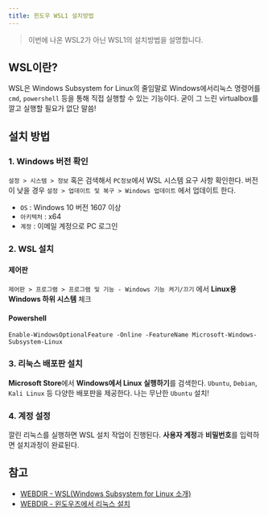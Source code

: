 ```yaml
---
title: 윈도우 WSL1 설치방법
---
```


> 이번에 나온 WSL2가 아닌 WSL1의 설치방법을 설명합니다.

## WSL이란?

WSL은 Windows Subsystem for Linux의 줄임말로 Windows에서리눅스 명령어를 `cmd`, `powershell` 등을 통해 직접 실행할 수 있는 기능이다. 굳이 그 느린 virtualbox를 깔고 실행할 필요가 없단 말씀!

## 설치 방법

### 1. Windows 버전 확인

`설정 > 시스템 > 정보` 혹은 검색해서 `PC정보`에서 WSL 시스템 요구 사항 확인한다. 버전이 낮을 경우 `설정 > 업데이트 및 복구 > Windows 업데이트` 에서 업데이트 한다.

- `OS` : Windows 10 버전 1607 이상
- `아키텍처` : x64
- `계정` : 이메일 계정으로 PC 로그인

### 2. WSL 설치

#### 제어판

`제어판 > 프로그램 > 프로그램 및 기능 - Windows 기능 켜기/끄기` 에서 **Linux용 Windows 하위 시스템** 체크

#### Powershell

```
Enable-WindowsOptionalFeature -Online -FeatureName Microsoft-Windows-Subsystem-Linux
```

### 3. 리눅스 배포판 설치

**Microsoft Store**에서 **Windows에서 Linux 실행하기**를 검색한다. `Ubuntu`, `Debian`, `Kali Linux` 등 다양한 배포판을 제공한다. 나는 무난한 `Ubuntu` 설치!

### 4. 계정 설정

깔린 리눅스를 실행하면 WSL 설치 작업이 진행된다. **사용자 계정**과 **비밀번호**를 입력하면 설치과정이 완료된다.

## 참고

- [WEBDIR - WSL(Windows Subsystem for Linux 소개)](https://webdir.tistory.com/540)
- [WEBDIR - 왼도우즈에서 리눅스 설치](https://webdir.tistory.com/541)

